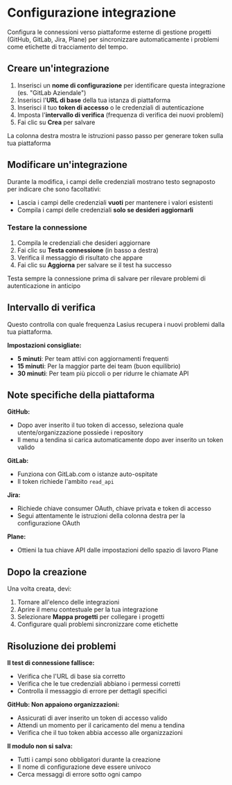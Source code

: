 # Configurazione integrazione

Configura le connessioni verso piattaforme esterne di gestione progetti (GitHub, GitLab, Jira, Plane) per sincronizzare automaticamente i problemi come etichette di tracciamento del tempo.

## Creare un'integrazione

1. Inserisci un **nome di configurazione** per identificare questa integrazione (es. "GitLab Aziendale")
2. Inserisci l'**URL di base** della tua istanza di piattaforma
3. Inserisci il tuo **token di accesso** o le credenziali di autenticazione
4. Imposta l'**intervallo di verifica** (frequenza di verifica dei nuovi problemi)
5. Fai clic su **Crea** per salvare

<Tip>La colonna destra mostra le istruzioni passo passo per generare token sulla tua piattaforma</Tip>

## Modificare un'integrazione

Durante la modifica, i campi delle credenziali mostrano testo segnaposto per indicare che sono facoltativi:

- Lascia i campi delle credenziali **vuoti** per mantenere i valori esistenti
- Compila i campi delle credenziali **solo se desideri aggiornarli**

### Testare la connessione

1. Compila le credenziali che desideri aggiornare
2. Fai clic su **Testa connessione** (in basso a destra)
3. Verifica il messaggio di risultato che appare
4. Fai clic su **Aggiorna** per salvare se il test ha successo

<Tip>Testa sempre la connessione prima di salvare per rilevare problemi di autenticazione in anticipo</Tip>

## Intervallo di verifica

Questo controlla con quale frequenza Lasius recupera i nuovi problemi dalla tua piattaforma.

**Impostazioni consigliate:**
- **5 minuti**: Per team attivi con aggiornamenti frequenti
- **15 minuti**: Per la maggior parte dei team (buon equilibrio)
- **30 minuti**: Per team più piccoli o per ridurre le chiamate API

## Note specifiche della piattaforma

**GitHub:**
- Dopo aver inserito il tuo token di accesso, seleziona quale utente/organizzazione possiede i repository
- Il menu a tendina si carica automaticamente dopo aver inserito un token valido

**GitLab:**
- Funziona con GitLab.com o istanze auto-ospitate
- Il token richiede l'ambito `read_api`

**Jira:**
- Richiede chiave consumer OAuth, chiave privata e token di accesso
- Segui attentamente le istruzioni della colonna destra per la configurazione OAuth

**Plane:**
- Ottieni la tua chiave API dalle impostazioni dello spazio di lavoro Plane

## Dopo la creazione

Una volta creata, devi:
1. Tornare all'elenco delle integrazioni
2. Aprire il menu contestuale per la tua integrazione
3. Selezionare **Mappa progetti** per collegare i progetti
4. Configurare quali problemi sincronizzare come etichette

## Risoluzione dei problemi

**Il test di connessione fallisce:**
- Verifica che l'URL di base sia corretto
- Verifica che le tue credenziali abbiano i permessi corretti
- Controlla il messaggio di errore per dettagli specifici

**GitHub: Non appaiono organizzazioni:**
- Assicurati di aver inserito un token di accesso valido
- Attendi un momento per il caricamento del menu a tendina
- Verifica che il tuo token abbia accesso alle organizzazioni

**Il modulo non si salva:**
- Tutti i campi sono obbligatori durante la creazione
- Il nome di configurazione deve essere univoco
- Cerca messaggi di errore sotto ogni campo
